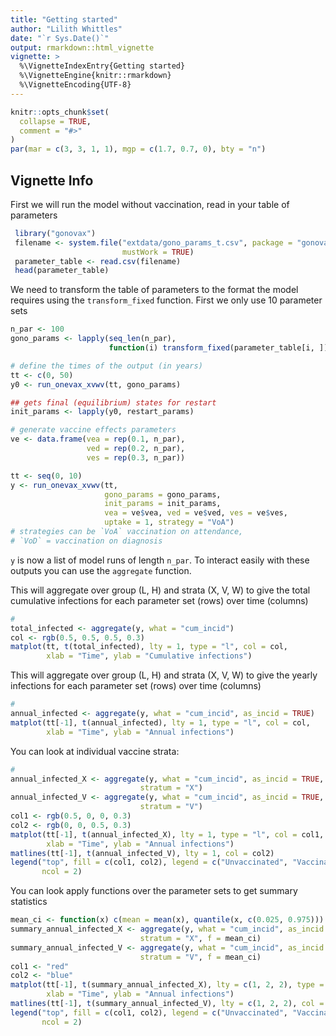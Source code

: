 ```yaml
---
title: "Getting started"
author: "Lilith Whittles"
date: "`r Sys.Date()`"
output: rmarkdown::html_vignette
vignette: >
  %\VignetteIndexEntry{Getting started}
  %\VignetteEngine{knitr::rmarkdown}
  %\VignetteEncoding{UTF-8}
---
```


```r
knitr::opts_chunk$set(
  collapse = TRUE,
  comment = "#>"
)
par(mar = c(3, 3, 1, 1), mgp = c(1.7, 0.7, 0), bty = "n")
```


## Vignette Info
First we will run the model without vaccination, read in your table of parameters
```r
 library("gonovax")
 filename <- system.file("extdata/gono_params_t.csv", package = "gonovax",
                         mustWork = TRUE)
 parameter_table <- read.csv(filename)
 head(parameter_table)
```

We need to transform the table of parameters to the format the model requires
using the `transform_fixed` function. First we only use 10 parameter sets
```r

n_par <- 100
gono_params <- lapply(seq_len(n_par),
                      function(i) transform_fixed(parameter_table[i, ]))

# define the times of the output (in years)
tt <- c(0, 50)
y0 <- run_onevax_xvwv(tt, gono_params)

## gets final (equilibrium) states for restart
init_params <- lapply(y0, restart_params)

# generate vaccine effects parameters
ve <- data.frame(vea = rep(0.1, n_par),
                 ved = rep(0.2, n_par),
                 ves = rep(0.3, n_par))

tt <- seq(0, 10)
y <- run_onevax_xvwv(tt,
                     gono_params = gono_params,
                     init_params = init_params, 
                     vea = ve$vea, ved = ve$ved, ves = ve$ves,
                     uptake = 1, strategy = "VoA")
# strategies can be `VoA` vaccination on attendance,
# `VoD` = vaccination on diagnosis

```
`y` is now a list of model runs of length `n_par`. To interact easily with these
outputs you can use the `aggregate` function. 

This will aggregate over group (L, H) and strata (X, V, W) to give the total
cumulative infections for each parameter set (rows) over time (columns) 

```r

# 
total_infected <- aggregate(y, what = "cum_incid")
col <- rgb(0.5, 0.5, 0.5, 0.3)
matplot(tt, t(total_infected), lty = 1, type = "l", col = col,
        xlab = "Time", ylab = "Cumulative infections")
```

This will aggregate over group (L, H) and strata (X, V, W) to give the yearly
infections for each parameter set (rows) over time (columns) 

```r

# 
annual_infected <- aggregate(y, what = "cum_incid", as_incid = TRUE)
matplot(tt[-1], t(annual_infected), lty = 1, type = "l", col = col,
        xlab = "Time", ylab = "Annual infections")
```

You can look at individual vaccine strata:

```r

# 
annual_infected_X <- aggregate(y, what = "cum_incid", as_incid = TRUE,
                             stratum = "X")
annual_infected_V <- aggregate(y, what = "cum_incid", as_incid = TRUE,
                             stratum = "V")
col1 <- rgb(0.5, 0, 0, 0.3)
col2 <- rgb(0, 0, 0.5, 0.3)
matplot(tt[-1], t(annual_infected_X), lty = 1, type = "l", col = col1,
        xlab = "Time", ylab = "Annual infections")
matlines(tt[-1], t(annual_infected_V), lty = 1, col = col2)
legend("top", fill = c(col1, col2), legend = c("Unvaccinated", "Vaccinated"),
       ncol = 2)
```
You can look apply functions over the parameter sets to get summary statistics

```r


mean_ci <- function(x) c(mean = mean(x), quantile(x, c(0.025, 0.975)))
summary_annual_infected_X <- aggregate(y, what = "cum_incid", as_incid = TRUE,
                             stratum = "X", f = mean_ci)
summary_annual_infected_V <- aggregate(y, what = "cum_incid", as_incid = TRUE,
                             stratum = "V", f = mean_ci)
col1 <- "red"
col2 <- "blue"
matplot(tt[-1], t(summary_annual_infected_X), lty = c(1, 2, 2), type = "l", col = col1,
        xlab = "Time", ylab = "Annual infections")
matlines(tt[-1], t(summary_annual_infected_V), lty = c(1, 2, 2), col = col2)
legend("top", fill = c(col1, col2), legend = c("Unvaccinated", "Vaccinated"),
       ncol = 2)
```